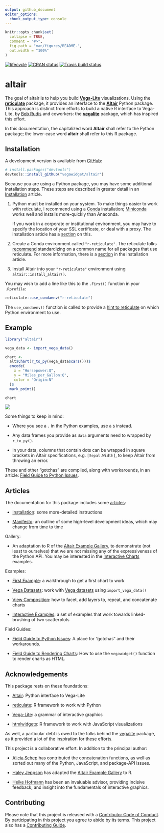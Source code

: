 ```yaml
---
output: github_document
editor_options: 
  chunk_output_type: console
---
```


<!-- README.md is generated from README.Rmd. Please edit that file -->

```r
knitr::opts_chunk$set(
  collapse = TRUE,
  comment = "#>",
  fig.path = "man/figures/README-",
  out.width = "100%"
)
```

[![lifecycle](https://img.shields.io/badge/lifecycle-experimental-orange.svg)](https://www.tidyverse.org/lifecycle/#experimental)
[![CRAN status](https://www.r-pkg.org/badges/version/altair)](https://cran.r-project.org/package=altair)
[![Travis build status](https://travis-ci.org/vegawidget/altair.svg?branch=master)](https://travis-ci.org/vegawidget/altair)

# altair

The goal of altair is to help you build [**Vega-Lite**](https://vega.github.io/vega-lite) visualizations. Using the [**reticulate**](https://rstudio.github.io/reticulate) package, it provides an interface to the [**Altair**](https://altair-viz.github.io) Python package. This approach is distinct from efforts to build a native R interface to Vega-Lite, by [Bob Rudis](https://github.com/hrbrmstr) and coworkers: the  [**vegalite**](https://github.com/hrbrmstr/vegalite) package, which has inspired this effort.

In this documentation, the capitalized word **Altair** shall refer to the Python package; the lower-case word **altair** shall refer to this R package.

## Installation

A development version is available from [GitHub](https://github.com/):

``` r
# install.packages("devtools")
devtools::install_github("vegawidget/altair") 
```

Because you are using a Python package, you may have some additional installation steps. These steps are described in greater detail in an [Installation](https://vegawidget.github.io/altair/articles/installation.html) article.

1. Python must be installed on your system. To make things easier to work with reticulate, I recommend using a [Conda](https://conda.io/docs) installation; [Miniconda](https://conda.io/docs/user-guide/install/download.html#anaconda-or-miniconda) works well and installs more-quickly than Anaconda.

   If you work in a corporate or institutional environment, you may have to specify the location of your SSL certificate, or deal with a proxy. The installation article has a [section](https://vegawidget.github.io/altair/articles/installation.html#proxies) on this. 
   
2. Create a Conda environment called `"r-reticulate"`. The reticulate folks [recommend](https://rstudio.github.io/reticulate/articles/python_packages.html) standardizing on a common name for all packages that use reticulate. For more information, there is a [section](https://vegawidget.github.io/altair/articles/installation.html#python-env) in the installation article. 

3. Install Altair into your `"r-reticulate"` environment using `altair::install_altair()`. 

You may wish to add a line like this to the `.First()` function in your `.Rprofile`:

```r
reticulate::use_condaenv("r-reticulate")
```

The `use_condaenv()` function is called to provide a [hint to reticulate](https://rstudio.github.io/reticulate/articles/versions.html#order-of-discovery) on which Python environment to use.

## Example

```r
library("altair")

vega_data <- import_vega_data()

chart <- 
  alt$Chart(r_to_py(vega_data$cars()))$
  encode(
    x = "Horsepower:Q",
    y = "Miles_per_Gallon:Q",
    color = "Origin:N"
  )$
  mark_point()

chart
```

![](man/figures/first-example.png)

Some things to keep in mind:

  - Where you see a `.` in the Python examples, use a `$` instead.

  - Any data frames you provide as `data` arguments need to wrapped by `r_to_py()`.

  - In your data, columns that contain dots can be wrapped in square brackets in Altair specifications, e.g. `[Sepal.Width]`, to keep Altair from throwing an error.
  
These and other "gotchas" are compiled, along with workarounds, in an article: [Field Guide to Python Issues](https://vegawidget.github.io/altair/articles/field-guide-python.html).   

## Articles

The documentation for this package includes some [articles](https://vegawidget.github.io/altair/articles/index.html):

- [Installation](https://vegawidget.github.io/altair/articles/installation.html): some more-detailed instructions

- [Manifesto](https://vegawidget.github.io/altair/articles/manifesto.html): an outline of some high-level development ideas, which may change from time to time

Gallery:

- An adaptation to R of the [Altair Example Gallery](https://altair-viz.github.io/gallery), to demonstrate (not least to ourselves) that we are not missing any of the expressiveness of the Python API. You may be interested in the [Interactive Charts](https://vegawidget.github.io/altair/articles/example-gallery-08-interactive-charts.html) examples.  

Examples:

- [First Example](https://vegawidget.github.io/altair/articles/first-example.html): a walkthrough to get a first chart to work

- [Vega Datasets](https://vegawidget.github.io/altair/articles/vega-datasets.html): work with [Vega datasets](https://github.com/altair-viz/vega_datasets) using `import_vega_data()`

- [View Composition](https://vegawidget.github.io/altair/articles/view-composition.html): how to facet, add layers to, repeat, and concatenate charts

- [Interactive Examples](https://vegawidget.github.io/altair/articles/interactive.html): a set of examples that work towards linked-brushing of two scatterplots

Field Guides:

- [Field Guide to Python Issues](https://vegawidget.github.io/altair/articles/field-guide-python.html): A place for "gotchas" and their workarounds.

- [Field Guide to Rendering Charts](https://vegawidget.github.io/altair/articles/field-guide-rendering.html): How to use the `vegawidget()` function to render charts as HTML. 

## Acknowledgements

This package rests on these foundations:

- [Altair](https://altair-viz.github.io): Python interface to Vega-Lite

- [reticulate](https://rstudio.github.io/reticulate): R framework to work with Python

- [Vega-Lite](https://vega.github.io/vega-lite): a grammar of interactive graphics

- [htmlwidgets](https://www.htmlwidgets.org/): R framework to work with JavaScript visualizations

As well, a particular debt is owed to the folks behind the [vegalite](https://github.com/hrbrmstr/vegalite) package, as it provided a lot of the inspiration for these efforts.

This project is a collaborative effort. In addition to the principal author:

- [Alicia Schep](https://github.com/AliciaSchep) has contributed the concatenation functions, as well as sorted out many of the Python, JavaScript, and package-API issues.

- [Haley Jeppson](https://github.com/haleyjeppson) has adapted the [Altair Example Gallery](https://altair-viz.github.io/gallery) to R.

- [Heike Hofmann](https://github.com/heike) has been an invaluable advisor, providing incisive feedback, and insight into the fundamentals of interactive graphics.

## Contributing

Please note that this project is released with a [Contributor Code of Conduct](CODE_OF_CONDUCT.md).
By participating in this project you agree to abide by its terms. This project also has a [Contributing Guide](CONTRIBUTING.md).
